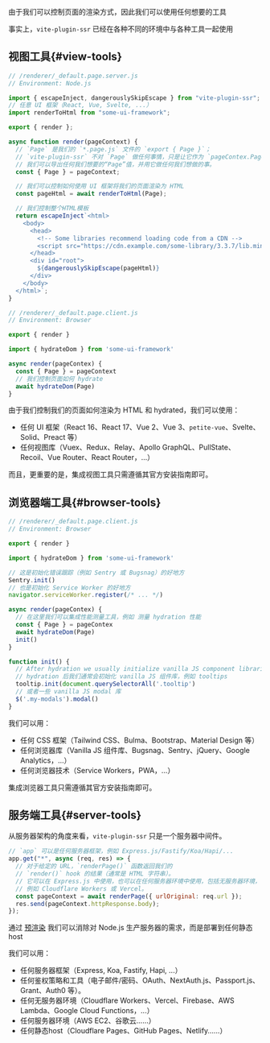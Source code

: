 由于我们可以控制页面的渲染方式，因此我们可以使用任何想要的工具

事实上，`vite-plugin-ssr` 已经在各种不同的环境中与各种工具一起使用

## 视图工具{#view-tools}

```js
// /renderer/_default.page.server.js
// Environment: Node.js

import { escapeInject, dangerouslySkipEscape } from "vite-plugin-ssr";
// 任意 UI 框架（React, Vue, Svelte, ...）
import renderToHtml from "some-ui-framework";

export { render };

async function render(pageContext) {
  // `Page` 是我们的 `*.page.js` 文件的 `export { Page }`；
  // `vite-plugin-ssr` 不对 `Page` 做任何事情，只是让它作为 `pageContex.Page` 可用；
  // 我们可以导出任何我们想要的“Page”值，并用它做任何我们想做的事。
  const { Page } = pageContext;

  // 我们可以控制如何使用 UI 框架将我们的页面渲染为 HTML
  const pageHtml = await renderToHtml(Page);

  // 我们控制整个HTML模板
  return escapeInject`<html>
    <body>
      <head>
        <!-- Some libraries recommend loading code from a CDN -->
        <script src="https://cdn.example.com/some-library/3.3.7/lib.min.js"></script>
      </head>
      <div id="root">
        ${dangerouslySkipEscape(pageHtml)}
      </div>
    </body>
  </html>`;
}
```

```js
// /renderer/_default.page.client.js
// Environment: Browser

export { render }

import { hydrateDom } from 'some-ui-framework'

async render(pageContex) {
  const { Page } = pageContext
  // 我们控制页面如何 hydrate
  await hydrateDom(Page)
}
```

由于我们控制我们的页面如何渲染为 HTML 和 hydrated，我们可以使用：

- 任何 UI 框架（React 16、React 17、Vue 2、Vue 3、`petite-vue`、Svelte、Solid、Preact 等）
- 任何视图库（Vuex、Redux、Relay、Apollo GraphQL、PullState、Recoil、Vue Router、React Router，...）

而且，更重要的是，集成视图工具只需遵循其官方安装指南即可。

## 浏览器端工具{#browser-tools}

```js
// /renderer/_default.page.client.js
// Environment: Browser

export { render }

import { hydrateDom } from 'some-ui-framework'

// 这是初始化错误跟踪（例如 Sentry 或 Bugsnag）的好地方
Sentry.init()
// 也是初始化 Service Worker 的好地方
navigator.serviceWorker.register(/* ... */)

async render(pageContex) {
  // 在这里我们可以集成性能测量工具，例如 测量 hydration 性能
  const { Page } = pageContex
  await hydrateDom(Page)
  init()
}

function init() {
  // After hydration we usually initialize vanilla JS component libraries, for example tooltips
  // hydration 后我们通常会初始化 vanilla JS 组件库，例如 tooltips
  tooltip.init(document.querySelectorAll('.tooltip')
  // 或者一些 vanilla JS modal 库
  $('.my-modals').modal()
}
```

我们可以用：

- 任何 CSS 框架（Tailwind CSS、Bulma、Bootstrap、Material Design 等）
- 任何浏览器库（Vanilla JS 组件库、Bugsnag、Sentry、jQuery、Google Analytics，...）
- 任何浏览器技术（Service Workers，PWA，...）

集成浏览器工具只需遵循其官方安装指南即可。

## 服务端工具{#server-tools}

从服务器架构的角度来看，`vite-plugin-ssr` 只是一个服务器中间件。

```js
// `app` 可以是任何服务器框架，例如 Express.js/Fastify/Koa/Hapi/...
app.get("*", async (req, res) => {
  // 对于给定的 URL，`renderPage()` 函数返回我们的
  // `render()` hook 的结果（通常是 HTML 字符串）。
  // 它可以在 Express.js 中使用，也可以在任何服务器环境中使用，包括无服务器环境，
  // 例如 Cloudflare Workers 或 Vercel。
  const pageContext = await renderPage({ urlOriginal: req.url });
  res.send(pageContext.httpResponse.body);
});
```

通过 [预渲染](/pre-rendering) 我们可以消除对 Node.js 生产服务器的需求，而是部署到任何静态 host

我们可以用：

- 任何服务器框架（Express, Koa, Fastify, Hapi, ...）
- 任何鉴权策略和工具（电子邮件/密码、OAuth、NextAuth.js、Passport.js、Grant、Auth0 等）。
- 任何无服务器环境（Cloudflare Workers、Vercel、Firebase、AWS Lambda、Google Cloud Functions，...）
- 任何服务器环境（AWS EC2、谷歌云……）
- 任何静态host（Cloudflare Pages、GitHub Pages、Netlify……）
